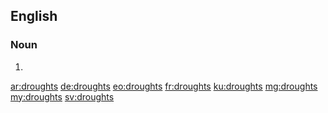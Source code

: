 ==English==

===Noun===
{{head|en|plural}}

# {{plural of|drought|lang=en}}

[[ar:droughts]]
[[de:droughts]]
[[eo:droughts]]
[[fr:droughts]]
[[ku:droughts]]
[[mg:droughts]]
[[my:droughts]]
[[sv:droughts]]